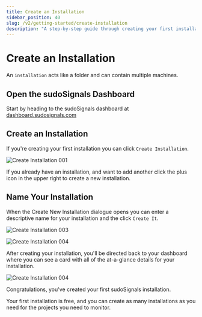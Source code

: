 ```yaml
---
title: Create an Installation 
sidebar_position: 40
slug: /v2/getting-started/create-installation
description: "A step-by-step guide through creating your first installation"
---
```


# Create an Installation

An `installation` acts like a folder and can contain multiple machines. 

## Open the sudoSignals Dashboard

Start by heading to the sudoSignals dashboard at [dashboard.sudosignals.com](https://dashboard.sudosignals.com/)

## Create an Installation

If you're creating your first installation you can click `Create Installation`. 

![Create Installation 001](/img/create-installation/v2-create-installation-001.png)

If you already have an installation, and want to add another click the plus icon in the upper right to create a new installation.

## Name Your Installation

When the Create New Installation dialogue opens you can enter a descriptive name for your installation and the click `Create It`.

![Create Installation 003](/img/create-installation/v2-create-installation-003.png)

![Create Installation 004](/img/create-installation/create-installation-004.png)

After creating your installation, you'll be directed back to your dashboard where you can see a card with all of the at-a-glance details for your installation.

![Create Installation 004](/img/create-installation/create-installation-005.png)

Congratulations, you've created your first sudoSignals installation.  

Your first installation is free, and you can create as many installations as you need for the projects you need to monitor.